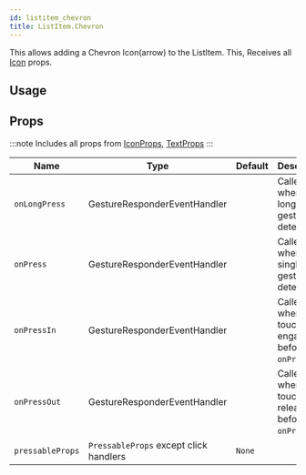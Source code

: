 ```yaml
---
id: listitem_chevron
title: ListItem.Chevron
---
```



This allows adding a Chevron Icon(arrow) to the ListItem.
This, Receives all [Icon](icon#props) props.

## Usage

## Props

:::note
Includes all props from [IconProps](/docs/documentation/icon#props), [TextProps](https://reactnative.dev/docs/text#props)
:::

<div class='table-responsive'>

| Name             | Type                                   | Default | Description                                       |
| ---------------- | -------------------------------------- | ------- | ------------------------------------------------- |
| `onLongPress`    | GestureResponderEventHandler           |         | Called when a long-tap gesture is detected.       |
| `onPress`        | GestureResponderEventHandler           |         | Called when a single tap gesture is detected.     |
| `onPressIn`      | GestureResponderEventHandler           |         | Called when a touch is engaged before `onPress`.  |
| `onPressOut`     | GestureResponderEventHandler           |         | Called when a touch is released before `onPress`. |
| `pressableProps` | `PressableProps` except click handlers | `None`  |                                                   |

</div>
